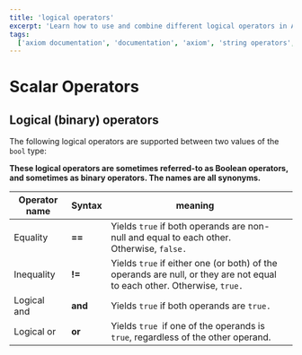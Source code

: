 ```yaml
---
title: 'logical operators'
excerpt: 'Learn how to use and combine different logical operators in APL.'
tags:
  ['axiom documentation', 'documentation', 'axiom', 'string operators', 'equality', 'inequality', 'logical and', 'logical or']
---
```


# Scalar Operators

## Logical (binary) operators

The following logical operators are supported between two values of the `bool` type:

**These logical operators are sometimes referred-to as Boolean operators, and sometimes as binary operators. The names are all synonyms.**

| **Operator name** | **Syntax** | **meaning**                                                                                                             |     |
| ----------------- | ---------- | ----------------------------------------------------------------------------------------------------------------------- | --- |
| Equality          | **==**       | Yields `true` if both operands are non-null and equal to each other. Otherwise, `false.`                                |
| Inequality        | **!=**       | Yields `true` if either one (or both) of the operands are null, or they are not equal to each other. Otherwise, `true.` |
| Logical and       | **and**        | Yields `true` if both operands are `true.`                                                                              |
| Logical or        | **or**       | Yields `true `if one of the operands is `true`, regardless of the other operand.                                        |
